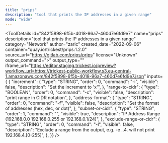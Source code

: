 ```yaml
---
title: "prips"
description: "tool that prints the IP addresses in a given range"
mode: "wide"
---
```



<ToolDetails
  id="842f5898-6f5b-4018-96a7-460d7e6fd9e7"
  name="prips"
  description="tool that prints the IP addresses in a given range"
  category="Network"
  author="zaric"
  created_date="2022-09-06"
  container="quay.io/trickest/prips:1.2.0"
  source_url="https://gitlab.com/prips/prips"
  license="Unknown"
  output_command=">"
  output_type=""
  iframe_url="https://editor.staging.trickest.io/preview?workflow_url=https://trickest-public-workflow.s3.eu-central-1.amazonaws.com/842f5898-6f5b-4018-96a7-460d7e6fd9e7.json"
  inputs={ {
  "increment": {
    "type": "STRING",
    "order": 0,
    "command": "-i",
    "visible": false,
    "description": "Set the increment to 'x'",
  },
  "range-to-cidr": {
    "type": "BOOLEAN",
    "order": 0,
    "command": "-c",
    "visible": false,
    "description": "print range in CIDR notation",
  },
  "address-format": {
    "type": "STRING",
    "order": 0,
    "command": "-f",
    "visible": false,
    "description": "Set the format of addresses (hex, dec, or dot)",
  },
  "subnet-or-cidr": {
    "type": "STRING",
    "order": 1,
    "command": "",
    "visible": true,
    "description": "IP Address Range (192.168.0.0 192.168.0.255 or 192.168.0.1/24)",
  },
  "exclude-range-or-cidr": {
    "type": "STRING",
    "order": 0,
    "command": "-l",
    "visible": false,
    "description": "Exclude a range from the output, e.g. -e ..4. will not print 192.168.4.[0-255]",
  },
}}
/>
